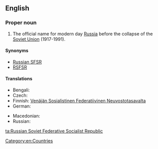 ==English==

===Proper noun===
{{en-proper noun}}

# The official name for modern day [[Russia]] before the collapse of the [[Soviet Union]] (1917-1991).

====Synonyms====
* [[Russian SFSR]]
* [[RSFSR]]

====Translations====
{{trans-top| official name for modern day Russia before the collapse of the Soviet Union}}
* Bengali: {{t-|bn|রাশিয়ান সোভিয়েত ফেডারেটিভ সোশালিস্ট রিপাবলিক}}
* Czech: {{t-|cs|Ruská sovětská federativní socialistická republika|f}}
* Finnish: [[Venäjän Sosialistinen Federatiivinen Neuvostotasavalta]]
* German: {{t-|de|Russische Sozialistische Föderative Sowjetrepublik|f}}
{{trans-mid}}
* Macedonian: {{t-|mk|Руска Советска Федеративна Социјалистичка Република|f|tr=Rúska Sóvetska Federatívna Socijalístička Repúblika}}
* Russian: {{t-|ru|Российская Советская Федеративная Социалистическая Республика|f|tr=Rossíjskaja Sovétskaja Federatívnaja Sotsialistíčeskaja Respublika}}
{{trans-bottom}}

[[Category:en:Countries]]

[[ta:Russian Soviet Federative Socialist Republic]]